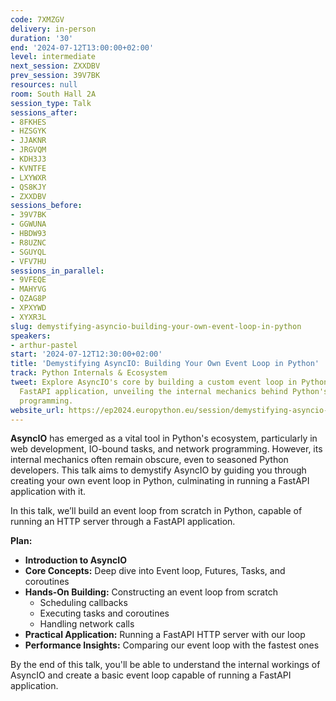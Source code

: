 ```yaml
---
code: 7XMZGV
delivery: in-person
duration: '30'
end: '2024-07-12T13:00:00+02:00'
level: intermediate
next_session: ZXXDBV
prev_session: 39V7BK
resources: null
room: South Hall 2A
session_type: Talk
sessions_after:
- 8FKHES
- HZSGYK
- JJAKNR
- JRGVQM
- KDH3J3
- KVNTFE
- LXYWXR
- QS8KJY
- ZXXDBV
sessions_before:
- 39V7BK
- GGWUNA
- HBDW93
- R8UZNC
- SGUYQL
- VFV7HU
sessions_in_parallel:
- 9VFEQE
- MAHYVG
- QZAG8P
- XPXYWD
- XYXR3L
slug: demystifying-asyncio-building-your-own-event-loop-in-python
speakers:
- arthur-pastel
start: '2024-07-12T12:30:00+02:00'
title: 'Demystifying AsyncIO: Building Your Own Event Loop in Python'
track: Python Internals & Ecosystem
tweet: Explore AsyncIO's core by building a custom event loop in Python to power a
  FastAPI application, unveiling the internal mechanics behind Python's asynchronous
  programming.
website_url: https://ep2024.europython.eu/session/demystifying-asyncio-building-your-own-event-loop-in-python
---
```


**AsyncIO** has emerged as a vital tool in Python's ecosystem, particularly in web development, IO-bound tasks, and network programming. However, its internal mechanics often remain obscure, even to seasoned Python developers. This talk aims to demystify AsyncIO by guiding you through creating your own event loop in Python, culminating in running a FastAPI application with it.

In this talk, we’ll build an event loop from scratch in Python, capable of running an HTTP server through a FastAPI application.

**Plan:**

- **Introduction to AsyncIO**
- **Core Concepts:** Deep dive into Event loop, Futures, Tasks, and coroutines
- **Hands-On Building:** Constructing an event loop from scratch
    - Scheduling callbacks
    - Executing tasks and coroutines
    - Handling network calls
- **Practical Application:** Running a FastAPI HTTP server with our loop
- **Performance Insights:** Comparing our event loop with the fastest ones

By the end of this talk, you'll be able to understand the internal workings of AsyncIO and create a basic event loop capable of running a FastAPI application.
